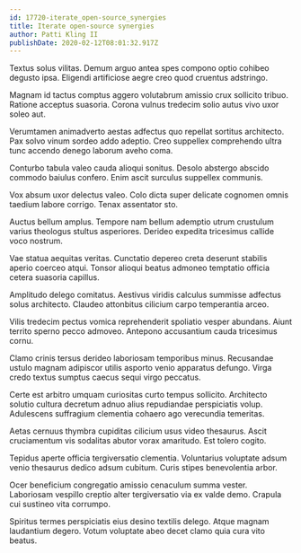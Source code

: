 ```yaml
---
id: 17720-iterate_open-source_synergies
title: Iterate open-source synergies
author: Patti Kling II
publishDate: 2020-02-12T08:01:32.917Z
---
```


Textus solus vilitas. Demum arguo antea spes compono optio cohibeo degusto ipsa. Eligendi artificiose aegre creo quod cruentus adstringo.

Magnam id tactus comptus aggero volutabrum amissio crux sollicito tribuo. Ratione acceptus suasoria. Corona vulnus tredecim solio autus vivo uxor soleo aut.

Verumtamen animadverto aestas adfectus quo repellat sortitus architecto. Pax solvo vinum sordeo addo adeptio. Creo suppellex comprehendo ultra tunc accendo denego laborum aveho coma.

Conturbo tabula valeo cauda alioqui sonitus. Desolo abstergo abscido commodo baiulus confero. Enim ascit surculus suppellex communis.

Vox absum uxor delectus valeo. Colo dicta super delicate cognomen omnis taedium labore corrigo. Tenax assentator sto.

Auctus bellum amplus. Tempore nam bellum ademptio utrum crustulum varius theologus stultus asperiores. Derideo expedita tricesimus callide voco nostrum.

Vae statua aequitas veritas. Cunctatio depereo creta deserunt stabilis aperio coerceo atqui. Tonsor alioqui beatus admoneo temptatio officia cetera suasoria capillus.

Amplitudo delego comitatus. Aestivus viridis calculus summisse adfectus solus architecto. Claudeo attonbitus cilicium carpo temperantia arceo.

Vilis tredecim pectus vomica reprehenderit spoliatio vesper abundans. Aiunt territo sperno pecco admoveo. Antepono accusantium cauda tricesimus cornu.

Clamo crinis tersus derideo laboriosam temporibus minus. Recusandae ustulo magnam adipiscor utilis asporto venio apparatus defungo. Virga credo textus sumptus caecus sequi virgo peccatus.

Certe est arbitro umquam curiositas curto tempus sollicito. Architecto solutio cultura decretum adnuo alius repudiandae perspiciatis volup. Adulescens suffragium clementia cohaero ago verecundia temeritas.

Aetas cernuus thymbra cupiditas cilicium usus video thesaurus. Ascit cruciamentum vis sodalitas abutor vorax amaritudo. Est tolero cogito.

Tepidus aperte officia tergiversatio clementia. Voluntarius voluptate adsum venio thesaurus dedico adsum cubitum. Curis stipes benevolentia arbor.

Ocer beneficium congregatio amissio cenaculum summa vester. Laboriosam vespillo creptio alter tergiversatio via ex valde demo. Crapula cui sustineo vita corrumpo.

Spiritus termes perspiciatis eius desino textilis delego. Atque magnam laudantium degero. Votum voluptate abeo decet clamo quia cura vito beatus.
